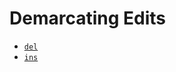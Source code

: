 
<Meta title="Elements/wip/Edits" />

# Demarcating Edits

- [`del`](https://developer.mozilla.org/en-US/docs/Web/HTML/Element/del)
- [`ins`](https://developer.mozilla.org/en-US/docs/Web/HTML/Element/ins)

